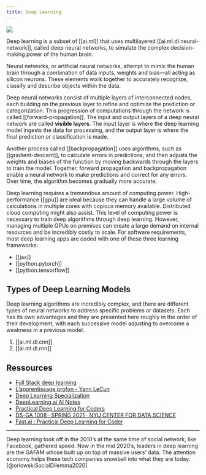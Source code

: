```yaml
---
title: Deep Learning
---
```



![](images/deep-neural-network.png)

Deep learning is a subset of [[ai.ml]] that uses multilayered [[ai.ml.dl.neural-network]], called deep neural networks, to simulate
the complex decision-making power of the human brain.

Neural networks, or artificial neural networks, attempt to mimic the human brain through a combination of data inputs, weights and bias—all acting as silicon neurons. These elements work together to accurately recognize, classify and describe objects within the data.

Deep neural networks consist of multiple layers of interconnected nodes, each building on the previous layer to refine and optimize the prediction or categorization. This progression of computations through the network is called [[forward-propagation]]. The input and output layers of a deep neural network are called **visible layers**. The input layer is where the deep learning model ingests the data for processing, and the output layer is where the final prediction or classification is made.

Another process called [[backpropagation]] uses algorithms, such as [[gradient-descent]], to calculate errors in predictions, and then adjusts the weights and biases of the function by moving backwards through the layers to train the model. Together, forward propagation and backpropagation enable a neural network to make predictions and correct for any errors. Over time, the algorithm becomes gradually more accurate.

Deep learning requires a tremendous amount of computing power. High-performance [[gpu]] are ideal because they can handle a large volume of calculations in multiple cores with copious memory available. Distributed cloud computing might also assist. This level of computing power is necessary to train deep algorithms through deep learning. However, managing multiple GPUs on premises can create a large demand on internal resources and be incredibly costly to scale. For software requirements, most deep learning apps are coded with one of these three learning frameworks:

- [[jax]]
- [[python.pytorch]]
- [[python.tensorflow]]

## Types of Deep Learning Models

Deep learning algorithms are incredibly complex, and there are different types of neural networks to address specific problems or datasets. Each has its own advantages and they are presented here roughly in the order of their development, with each successive model adjusting to overcome a weakness in a previous model.

1. [[ai.ml.dl.cnn]]
2. [[ai.ml.dl.rnn]]

## Ressources

- [Full Stack deep learning](https://fullstackdeeplearning.com/)
- [L'apprentissage profon - Yann LeCun](https://www.youtube.com/watch?v=TdLa5h-x2nA&list=PLtimy8tnozIAUxCZZusJbu4xjjNxHYd0Y)
- [Deep Learning Specialization](https://www.deeplearning.ai/courses/deep-learning-specialization/)
- [DeepLearning.ai AI Notes](https://www.deeplearning.ai/ai-notes/index.html)
- [Practical Deep Learning for Coders](https://course.fast.ai/)
- [DS-GA 1008 · SPRING 2021 · NYU CENTER FOR DATA SCIENCE](https://atcold.github.io/NYU-DLSP21/)
- [Fast.ai : Practical Deep Learning for Coder](shttps://course.fast.ai/)

---

Deep learning took off in the 2010’s at the same time of social network, like Facebook, gathered speed. Now in the mid 2020’s, leaders in deep learning are the GAFAM whose built up on top of massive users’ data. The attention economy helps these tech companies snowball into what they are today. [@orlowskiSocialDilemma2020]
